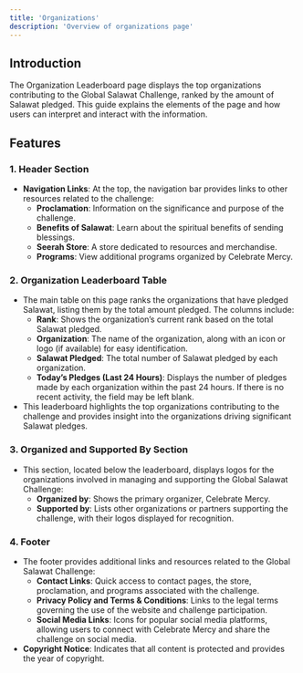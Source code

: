 ```yaml
---
title: 'Organizations'
description: 'Overview of organizations page'
---
```


## Introduction

The Organization Leaderboard page displays the top organizations contributing to the Global Salawat Challenge, ranked by the amount of Salawat pledged. This guide explains the elements of the page and how users can interpret and interact with the information.

## Features

### 1. **Header Section**

- **Navigation Links**: At the top, the navigation bar provides links to other resources related to the challenge:
    - **Proclamation**: Information on the significance and purpose of the challenge.
    - **Benefits of Salawat**: Learn about the spiritual benefits of sending blessings.
    - **Seerah Store**: A store dedicated to resources and merchandise.
    - **Programs**: View additional programs organized by Celebrate Mercy.

### 2. **Organization Leaderboard Table**

- The main table on this page ranks the organizations that have pledged Salawat, listing them by the total amount pledged. The columns include:
    - **Rank**: Shows the organization’s current rank based on the total Salawat pledged.
    - **Organization**: The name of the organization, along with an icon or logo (if available) for easy identification.
    - **Salawat Pledged**: The total number of Salawat pledged by each organization.
    - **Today’s Pledges (Last 24 Hours)**: Displays the number of pledges made by each organization within the past 24 hours. If there is no recent activity, the field may be left blank.
- This leaderboard highlights the top organizations contributing to the challenge and provides insight into the organizations driving significant Salawat pledges.

### 3. **Organized and Supported By Section**

- This section, located below the leaderboard, displays logos for the organizations involved in managing and supporting the Global Salawat Challenge:
    - **Organized by**: Shows the primary organizer, Celebrate Mercy.
    - **Supported by**: Lists other organizations or partners supporting the challenge, with their logos displayed for recognition.

### 4. **Footer**

- The footer provides additional links and resources related to the Global Salawat Challenge:
    - **Contact Links**: Quick access to contact pages, the store, proclamation, and programs associated with the challenge.
    - **Privacy Policy and Terms & Conditions**: Links to the legal terms governing the use of the website and challenge participation.
    - **Social Media Links**: Icons for popular social media platforms, allowing users to connect with Celebrate Mercy and share the challenge on social media.
- **Copyright Notice**: Indicates that all content is protected and provides the year of copyright.